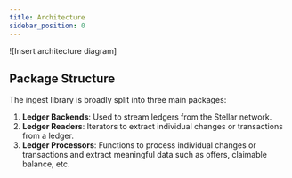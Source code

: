 ```yaml
---
title: Architecture
sidebar_position: 0
---
```


![Insert architecture diagram]

## Package Structure

The ingest library is broadly split into three main packages:

1. **Ledger Backends**: Used to stream ledgers from the Stellar network.
2. **Ledger Readers**: Iterators to extract individual changes or transactions from a ledger.
3. **Ledger Processors**: Functions to process individual changes or transactions and extract meaningful data such as offers, claimable balance, etc.
